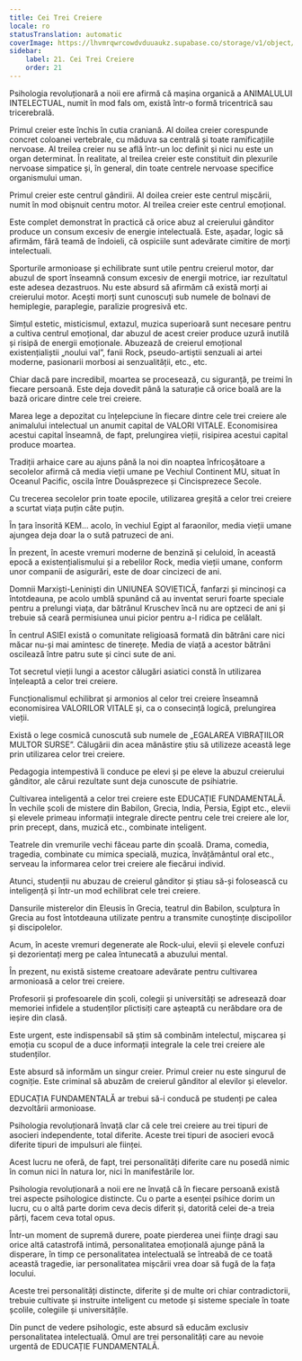 ```yaml
---
title: Cei Trei Creiere
locale: ro
statusTranslation: automatic
coverImage: https://lhvmrqwrcowdvduuaukz.supabase.co/storage/v1/object/public/strapi-uploads/small_cover-educacion-fundamental.webp-2d51a7828a2b1309555be27f7e2a61a0.webp
sidebar:
    label: 21. Cei Trei Creiere
    order: 21
---
```

Psihologia revoluționară a noii ere afirmă că mașina organică a ANIMALULUI INTELECTUAL, numit în mod fals om, există într-o formă tricentrică sau tricerebrală.

Primul creier este închis în cutia craniană. Al doilea creier corespunde concret coloanei vertebrale, cu măduva sa centrală și toate ramificațiile nervoase. Al treilea creier nu se află într-un loc definit și nici nu este un organ determinat. În realitate, al treilea creier este constituit din plexurile nervoase simpatice și, în general, din toate centrele nervoase specifice organismului uman.

Primul creier este centrul gândirii. Al doilea creier este centrul mișcării, numit în mod obișnuit centru motor. Al treilea creier este centrul emoțional.

Este complet demonstrat în practică că orice abuz al creierului gânditor produce un consum excesiv de energie intelectuală. Este, așadar, logic să afirmăm, fără teamă de îndoieli, că ospiciile sunt adevărate cimitire de morți intelectuali.

Sporturile armonioase și echilibrate sunt utile pentru creierul motor, dar abuzul de sport înseamnă consum excesiv de energii motrice, iar rezultatul este adesea dezastruos. Nu este absurd să afirmăm că există morți ai creierului motor. Acești morți sunt cunoscuți sub numele de bolnavi de hemiplegie, paraplegie, paralizie progresivă etc.

Simțul estetic, misticismul, extazul, muzica superioară sunt necesare pentru a cultiva centrul emoțional, dar abuzul de acest creier produce uzură inutilă și risipă de energii emoționale. Abuzează de creierul emoțional existențialiștii „noului val”, fanii Rock, pseudo-artiștii senzuali ai artei moderne, pasionarii morbosi ai senzualității, etc., etc.

Chiar dacă pare incredibil, moartea se procesează, cu siguranță, pe treimi în fiecare persoană. Este deja dovedit până la saturație că orice boală are la bază oricare dintre cele trei creiere.

Marea lege a depozitat cu înțelepciune în fiecare dintre cele trei creiere ale animalului intelectual un anumit capital de VALORI VITALE. Economisirea acestui capital înseamnă, de fapt, prelungirea vieții, risipirea acestui capital produce moartea.

Tradiții arhaice care au ajuns până la noi din noaptea înfricoșătoare a secolelor afirmă că media vieții umane pe Vechiul Continent MU, situat în Oceanul Pacific, oscila între Douăsprezece și Cincisprezece Secole.

Cu trecerea secolelor prin toate epocile, utilizarea greșită a celor trei creiere a scurtat viața puțin câte puțin.

În țara însorită KEM... acolo, în vechiul Egipt al faraonilor, media vieții umane ajungea deja doar la o sută patruzeci de ani.

În prezent, în aceste vremuri moderne de benzină și celuloid, în această epocă a existențialismului și a rebelilor Rock, media vieții umane, conform unor companii de asigurări, este de doar cincizeci de ani.

Domnii Marxiști-Leniniști din UNIUNEA SOVIETICĂ, fanfarzi și mincinoși ca întotdeauna, pe acolo umblă spunând că au inventat seruri foarte speciale pentru a prelungi viața, dar bătrânul Kruschev încă nu are optzeci de ani și trebuie să ceară permisiunea unui picior pentru a-l ridica pe celălalt.

În centrul ASIEI există o comunitate religioasă formată din bătrâni care nici măcar nu-și mai amintesc de tinerețe. Media de viață a acestor bătrâni oscilează între patru sute și cinci sute de ani.

Tot secretul vieții lungi a acestor călugări asiatici constă în utilizarea înțeleaptă a celor trei creiere.

Funcționalismul echilibrat și armonios al celor trei creiere înseamnă economisirea VALORILOR VITALE și, ca o consecință logică, prelungirea vieții.

Există o lege cosmică cunoscută sub numele de „EGALAREA VIBRAȚIILOR MULTOR SURSE”. Călugării din acea mănăstire știu să utilizeze această lege prin utilizarea celor trei creiere.

Pedagogia intempestivă îi conduce pe elevi și pe eleve la abuzul creierului gânditor, ale cărui rezultate sunt deja cunoscute de psihiatrie.

Cultivarea inteligentă a celor trei creiere este EDUCAȚIE FUNDAMENTALĂ. În vechile școli de mistere din Babilon, Grecia, India, Persia, Egipt etc., elevii și elevele primeau informații integrale directe pentru cele trei creiere ale lor, prin precept, dans, muzică etc., combinate inteligent.

Teatrele din vremurile vechi făceau parte din școală. Drama, comedia, tragedia, combinate cu mimica specială, muzica, învățământul oral etc., serveau la informarea celor trei creiere ale fiecărui individ.

Atunci, studenții nu abuzau de creierul gânditor și știau să-și folosească cu inteligență și într-un mod echilibrat cele trei creiere.

Dansurile misterelor din Eleusis în Grecia, teatrul din Babilon, sculptura în Grecia au fost întotdeauna utilizate pentru a transmite cunoștințe discipolilor și discipolelor.

Acum, în aceste vremuri degenerate ale Rock-ului, elevii și elevele confuzi și dezorientați merg pe calea întunecată a abuzului mental.

În prezent, nu există sisteme creatoare adevărate pentru cultivarea armonioasă a celor trei creiere.

Profesorii și profesoarele din școli, colegii și universități se adresează doar memoriei infidele a studenților plictisiți care așteaptă cu nerăbdare ora de ieșire din clasă.

Este urgent, este indispensabil să știm să combinăm intelectul, mișcarea și emoția cu scopul de a duce informații integrale la cele trei creiere ale studenților.

Este absurd să informăm un singur creier. Primul creier nu este singurul de cogniție. Este criminal să abuzăm de creierul gânditor al elevilor și elevelor.

EDUCAȚIA FUNDAMENTALĂ ar trebui să-i conducă pe studenți pe calea dezvoltării armonioase.

Psihologia revoluționară învață clar că cele trei creiere au trei tipuri de asocieri independente, total diferite. Aceste trei tipuri de asocieri evocă diferite tipuri de impulsuri ale ființei.

Acest lucru ne oferă, de fapt, trei personalități diferite care nu posedă nimic în comun nici în natura lor, nici în manifestările lor.

Psihologia revoluționară a noii ere ne învață că în fiecare persoană există trei aspecte psihologice distincte. Cu o parte a esenței psihice dorim un lucru, cu o altă parte dorim ceva decis diferit și, datorită celei de-a treia părți, facem ceva total opus.

Într-un moment de supremă durere, poate pierderea unei ființe dragi sau orice altă catastrofă intimă, personalitatea emoțională ajunge până la disperare, în timp ce personalitatea intelectuală se întreabă de ce toată această tragedie, iar personalitatea mișcării vrea doar să fugă de la fața locului.

Aceste trei personalități distincte, diferite și de multe ori chiar contradictorii, trebuie cultivate și instruite inteligent cu metode și sisteme speciale în toate școlile, colegiile și universitățile.

Din punct de vedere psihologic, este absurd să educăm exclusiv personalitatea intelectuală. Omul are trei personalități care au nevoie urgentă de EDUCAȚIE FUNDAMENTALĂ.

